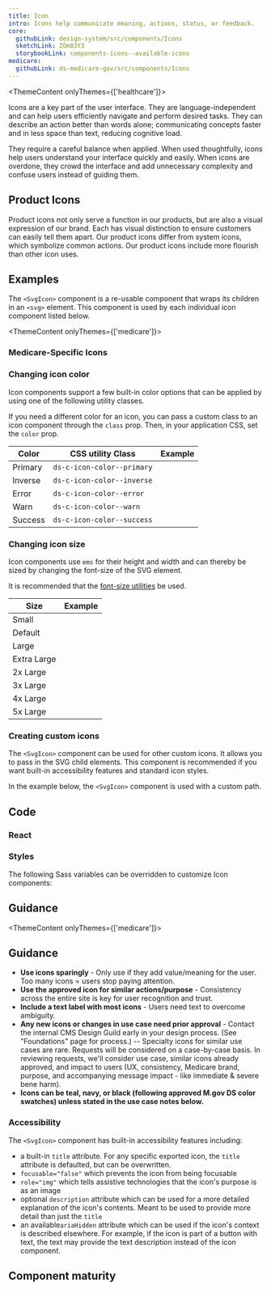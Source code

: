 ```yaml
---
title: Icon
intro: Icons help communicate meaning, actions, status, or feedback.
core:
  githubLink: design-system/src/components/Icons
  sketchLink: ZOm83Y3
  storybookLink: components-icons--available-icons
medicare:
  githubLink: ds-medicare-gov/src/components/Icons
---
```




<ThemeContent onlyThemes={['healthcare']}>

Icons are a key part of the user interface. They are language-independent and can help users efficiently navigate and perform desired tasks. They can describe an action better than words alone; communicating concepts faster and in less space than text, reducing cognitive load.


They require a careful balance when applied. When used thoughtfully, icons help users understand your interface quickly and easily. When icons are overdone, they crowd the interface and add unnecessary complexity and confuse users instead of guiding them.

## Product Icons

Product icons not only serve a function in our products, but are also a visual expression of our brand. Each has visual distinction to ensure customers can easily tell them apart. Our product icons differ from system icons, which symbolize common actions. Our product icons include more flourish than other icon uses.

</ThemeContent>

## Examples

The `<SvgIcon>` component is a re-usable component that wraps its children in an `<svg>` element.
This component is used by each individual icon component listed below.

<StorybookExample
  componentName="icons"
  storyId="components-icons--available-icons"
  minHeight={250}
/>

<ThemeContent onlyThemes={['medicare']}>
  <h3 id="medicare-specific-icons"> Medicare-Specific Icons </h3>
  <StorybookExample
    componentName="icons-medicare"
    storyId="medicare-icons--available-icons"
    minHeight={250}
  />
</ThemeContent>

### Changing icon color

Icon components support a few built-in color options that can be applied by using one of the following utility classes.

If you need a different color for an icon, you can pass a custom class to an icon component through the `class` prop. Then, in your application CSS, set the `color` prop.

| Color   | CSS utility Class                     | Example                                                                                                                     |
| ------- | ------------------------------------- | --------------------------------------------------------------------------------------------------------------------------- |
| Primary | <code>ds-c-icon-color--primary</code> | <div class="ds-u-text-align--center"><CloseIcon class='ds-c-icon-color--primary' /></div>                                   |
| Inverse | <code>ds-c-icon-color--inverse</code> | <div class="ds-base--inverse ds-u-padding--05 ds-u-text-align--center"><CloseIcon class='ds-c-icon-color--inverse' /></div> |
| Error   | <code>ds-c-icon-color--error</code>   | <div class="ds-u-text-align--center"><CloseIcon class='ds-c-icon-color--error' /></div>                                     |
| Warn    | <code>ds-c-icon-color--warn</code>    | <div class="ds-u-text-align--center"><CloseIcon class='ds-c-icon-color--warn' /></div>                                      |
| Success | <code>ds-c-icon-color--success</code> | <div class="ds-u-text-align--center"><CloseIcon class='ds-c-icon-color--success' /> </div>                                  |

### Changing icon size

Icon components use `ems` for their height and width and can thereby be sized by changing the font-size of the SVG element.

It is recommended that the [font-size utilities](/utilities/font/font-size/) be used.

| Size        | Example                                   |
| ----------- | ----------------------------------------- |
| Small       | <CloseIcon class='ds-u-font-size--sm' />  |
| Default     | <CloseIcon />                             |
| Large       | <CloseIcon class='ds-u-font-size--lg' />  |
| Extra Large | <CloseIcon class='ds-u-font-size--xl' />  |
| 2x Large    | <CloseIcon class='ds-u-font-size--2xl' /> |
| 3x Large    | <CloseIcon class='ds-u-font-size--3xl' /> |
| 4x Large    | <CloseIcon class='ds-u-font-size--4xl' /> |
| 5x Large    | <CloseIcon class='ds-u-font-size--5xl' /> |

### Creating custom icons

The `<SvgIcon>` component can be used for other custom icons. It allows you to pass in the SVG child elements. This component is recommended if you want built-in accessibility features and standard icon styles.

In the example below, the `<SvgIcon>` component is used with a custom path.

<EmbeddedExample>
  <SvgIcon title="Smiley face" viewBox="0 0 496 512">
    <path d="M248 8C111 8 0 119 0 256s111 248 248 248 248-111 248-248S385 8 248 8zm0 448c-110.3 0-200-89.7-200-200S137.7 56 248 56s200 89.7 200 200-89.7 200-200 200zm-80-216c17.7 0 32-14.3 32-32s-14.3-32-32-32-32 14.3-32 32 14.3 32 32 32zm160 0c17.7 0 32-14.3 32-32s-14.3-32-32-32-32 14.3-32 32 14.3 32 32 32zm4 72.6c-20.8 25-51.5 39.4-84 39.4s-63.2-14.3-84-39.4c-8.5-10.2-23.7-11.5-33.8-3.1-10.2 8.5-11.5 23.6-3.1 33.8 30 36 74.1 56.6 120.9 56.6s90.9-20.6 120.9-56.6c8.5-10.2 7.1-25.3-3.1-33.8-10.1-8.4-25.3-7.1-33.8 3.1z" />
  </SvgIcon>
</EmbeddedExample>

## Code

### React

<PropTable componentName="SvgIcon" />

### Styles

The following Sass variables can be overridden to customize Icon components:

<ComponentThemeOptions
  componentname="icon"
/>

## Guidance

<ThemeContent onlyThemes={['medicare']}>

## Guidance

- <b>Use icons sparingly</b> - Only use if they add value/meaning for the user. Too many icons = users stop paying attention.
- <b>Use the approved icon for similar actions/purpose</b> - Consistency across the entire site is key for user recognition and trust. 
- <b>Include a text label with most icons</b> - Users need text to overcome ambiguity.
- <b>Any new icons or changes in use case need prior approval</b> - Contact the internal CMS Design Guild early in your design process. (See "Foundations" page for process.)
-- Specialty icons for similar use cases are rare. Requests will be considered on a case-by-case basis. In reviewing requests, we'll consider use case, similar icons already approved, and impact to users (UX, consistency, Medicare brand, purpose, and accompanying message impact - like immediate & severe bene harm).
- <b>Icons can be teal, navy, or black (following approved M.gov DS color swatches) unless stated in the use case notes below.</b>

</ThemeContent>


### Accessibility

The `<SvgIcon>` component has built-in accessibility features including:

- a built-in `title` attribute. For any specific exported icon, the `title` attribute is defaulted, but can be overwritten.
- `focusable="false"` which prevents the icon from being focusable
- `role="img"` which tells assistive technologies that the icon's purpose is as an image
- optional `description` attribute which can be used for a more detailed explanation of the icon's contents. Meant to be used to provide more detail than just the `title`
- an available`ariaHidden` attribute which can be used if the icon's context is described elsewhere. For example, if the icon is part of a button with text, the text may provide the text description instead of the icon component.

## Component maturity

<MaturityChecklist
  a11yStandards={true}
  forcedColors={true}
  screenReaders={true}
  keyboardNavigable={null}
  storybook={true}
  responsive={true}
  spanish={true}
  completeUiKit={false}
  responsiveUiKit={false}
  tokensInCode={true}
  tokensInSketch={true}
/>